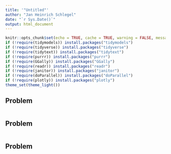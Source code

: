 ```yaml
---
title: '"Untitled"'
author: "Jan Heinrich Schlegel"
date: "`r Sys.Date()`"
output: html_document
---
```


```r
knitr::opts_chunk$set(echo = TRUE, cache = TRUE, warning = FALSE, message = FALSE, dpi = 180, fig.width = 8, fig.height = 5)
if (!require(tidymodels)) install.packages("tidymodels")
if (!require(tidyverse)) install.packages("tidyverse")
if (!require(tidytext)) install.packages("tidytext")
if (!require(purrr)) install.packages("purrr")
if (!require(GGally)) install.packages("GGally")
if (!require(readr)) install.packages("readr")
if (!require(janitor)) install.packages("janitor")
if (!require(doParallel)) install.packages("doParallel")
if (!require(plotly)) install.packages("plotly")
theme_set(theme_light())
```

## Problem
```r

```


## Problem
```r

```


## Problem
```r

```

